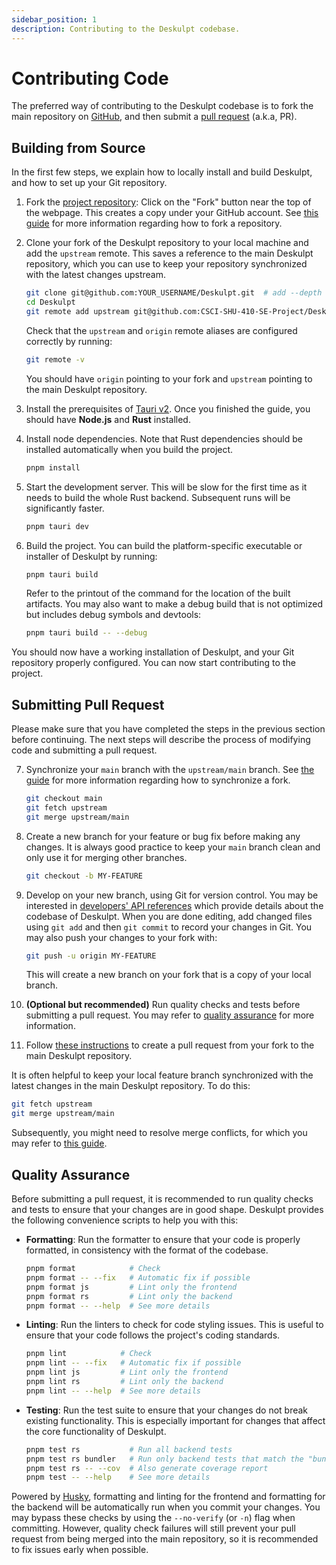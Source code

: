 ```yaml
---
sidebar_position: 1
description: Contributing to the Deskulpt codebase.
---
```


# Contributing Code

The preferred way of contributing to the Deskulpt codebase is to fork the main
repository on [GitHub](https://github.com/CSCI-SHU-410-SE-Project/Deskulpt), and then
submit a [pull request](https://docs.github.com/en/pull-requests) (a.k.a, PR).

## Building from Source

In the first few steps, we explain how to locally install and build Deskulpt, and how to
set up your Git repository.

1. Fork the [project repository](https://github.com/CSCI-SHU-410-SE-Project/Deskulpt):
   Click on the "Fork" button near the top of the webpage. This creates a copy under
   your GitHub account. See [this guide](https://docs.github.com/en/pull-requests/collaborating-with-pull-requests/working-with-forks/fork-a-repo)
   for more information regarding how to fork a repository.

2. Clone your fork of the Deskulpt repository to your local machine and add the
   `upstream` remote. This saves a reference to the main Deskulpt repository, which you
   can use to keep your repository synchronized with the latest changes upstream.

   ```bash
   git clone git@github.com:YOUR_USERNAME/Deskulpt.git  # add --depth 1 if connection is slow
   cd Deskulpt
   git remote add upstream git@github.com:CSCI-SHU-410-SE-Project/Deskulpt.git
   ```

   Check that the `upstream` and `origin` remote aliases are configured correctly by
   running:

   ```bash
   git remote -v
   ```

   You should have `origin` pointing to your fork and `upstream` pointing to the main
   Deskulpt repository.

3. Install the prerequisites of [Tauri v2](https://v2.tauri.app/start/prerequisites/).
   Once you finished the guide, you should have **Node.js** and **Rust** installed.

4. Install node dependencies. Note that Rust dependencies should be installed
   automatically when you build the project.

   ```bash
   pnpm install
   ```

5. Start the development server. This will be slow for the first time as it needs to
   build the whole Rust backend. Subsequent runs will be significantly faster.

   ```bash
   pnpm tauri dev
   ```

6. Build the project. You can build the platform-specific executable or installer of
   Deskulpt by running:

   ```bash
   pnpm tauri build
   ```

   Refer to the printout of the command for the location of the built artifacts. You may
   also want to make a debug build that is not optimized but includes debug symbols and
   devtools:

   ```bash
   pnpm tauri build -- --debug
   ```

You should now have a working installation of Deskulpt, and your Git repository properly
configured. You can now start contributing to the project.

## Submitting Pull Request

Please make sure that you have completed the steps in the previous section before
continuing. The next steps will describe the process of modifying code and submitting a
pull request.

7. Synchronize your `main` branch with the `upstream/main` branch. See [the guide](https://docs.github.com/en/pull-requests/collaborating-with-pull-requests/working-with-forks/syncing-a-fork)
   for more information regarding how to synchronize a fork.

   ```bash
   git checkout main
   git fetch upstream
   git merge upstream/main
   ```

8. Create a new branch for your feature or bug fix before making any changes. It is
   always good practice to keep your `main` branch clean and only use it for merging
   other branches.

   ```bash
   git checkout -b MY-FEATURE
   ```

9. Develop on your new branch, using Git for version control. You may be interested in
   [developers' API references](/category/references) which provide details about the
   codebase of Deskulpt. When you are done editing, add changed files using `git add`
   and then `git commit` to record your changes in Git. You may also push your changes
   to your fork with:

   ```bash
   git push -u origin MY-FEATURE
   ```

   This will create a new branch on your fork that is a copy of your local branch.

10. **(Optional but recommended)** Run quality checks and tests before submitting a pull
    request. You may refer to [quality assurance](#quality-assurance) for more
    information.

11. Follow [these instructions](https://docs.github.com/en/pull-requests/collaborating-with-pull-requests/proposing-changes-to-your-work-with-pull-requests/creating-a-pull-request-from-a-fork)
    to create a pull request from your fork to the main Deskulpt repository.

It is often helpful to keep your local feature branch synchronized with the latest
changes in the main Deskulpt repository. To do this:

```bash
git fetch upstream
git merge upstream/main
```

Subsequently, you might need to resolve merge conflicts, for which you may refer to
[this guide](https://docs.github.com/en/pull-requests/collaborating-with-pull-requests/addressing-merge-conflicts/resolving-a-merge-conflict-using-the-command-line).

## Quality Assurance

Before submitting a pull request, it is recommended to run quality checks and tests to
ensure that your changes are in good shape. Deskulpt provides the following convenience
scripts to help you with this:

- **Formatting**: Run the formatter to ensure that your code is properly formatted, in
  consistency with the format of the codebase.

  ```bash
  pnpm format            # Check
  pnpm format -- --fix   # Automatic fix if possible
  pnpm format js         # Lint only the frontend
  pnpm format rs         # Lint only the backend
  pnpm format -- --help  # See more details
  ```

- **Linting**: Run the linters to check for code styling issues. This is useful to
  ensure that your code follows the project's coding standards.

  ```bash
  pnpm lint            # Check
  pnpm lint -- --fix   # Automatic fix if possible
  pnpm lint js         # Lint only the frontend
  pnpm lint rs         # Lint only the backend
  pnpm lint -- --help  # See more details
  ```

- **Testing**: Run the test suite to ensure that your changes do not break existing
  functionality. This is especially important for changes that affect the core
  functionality of Deskulpt.

  ```bash
  pnpm test rs           # Run all backend tests
  pnpm test rs bundler   # Run only backend tests that match the "bundler" pattern
  pnpm test rs -- --cov  # Also generate coverage report
  pnpm test -- --help    # See more details
  ```

Powered by [Husky](https://typicode.github.io/husky/), formatting and linting for the
frontend and formatting for the backend will be automatically run when you commit your
changes. You may bypass these checks by using the `--no-verify` (or `-n`) flag when
committing. However, quality check failures will still prevent your pull request from
being merged into the main repository, so it is recommended to fix issues early when
possible.
